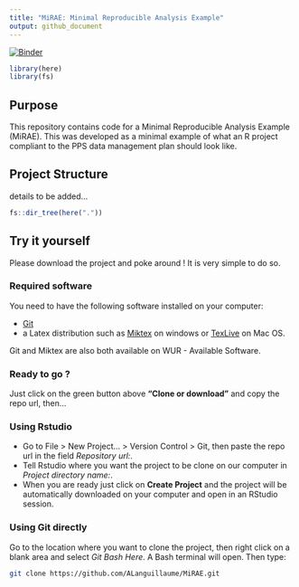 ```yaml
---
title: "MiRAE: Minimal Reproducible Analysis Example"
output: github_document
---
```


[![Binder](https://mybinder.org/badge_logo.svg)](https://mybinder.org/v2/gh/ALanguillaume/MiRAE/master?urlpath=rstudio)


```r
library(here)
library(fs)
```

## Purpose

This repository contains code for a Minimal Reproducible Analysis Example (MiRAE). This was developed as a minimal example of what an R project compliant to the PPS data management plan should look like.

## Project Structure

details to be added...

```r
fs::dir_tree(here("."))
```

## Try it yourself

Please download the project and poke around ! It is very simple to do so.

### Required software

You need to have the following software installed on your computer:

* [Git](https://git-scm.com/downloads)
* a Latex distribution such as [Miktex](https://miktex.org/download) on windows or [TexLive](https://www.tug.org/texlive/acquire-netinstall.html) on Mac OS.

Git and Miktex are also both available on WUR - Available Software.

### Ready to go ?

Just click on the green button above __"Clone or download"__ and copy the repo url, then...

### Using Rstudio

* Go to File > New Project... > Version Control > Git, then paste the repo url in the field _Repository url:_.
* Tell Rstudio where you want the project to be clone on our computer in _Project directory name:_.
* When you are ready just click on __Create Project__ and the project will be automatically downloaded on your computer and open in an RStudio session. 


### Using Git directly

Go to the location where you want to clone the project, then right click on a blank area and select _Git Bash Here_.
A Bash terminal will open. Then type:

```bash
git clone https://github.com/ALanguillaume/MiRAE.git
```






